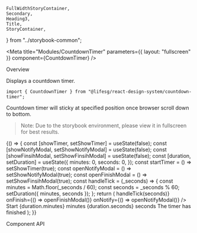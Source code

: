     FullWidthStoryContainer,
    Secondary,
    Heading3,
    Title,
    StoryContainer,
} from "../storybook-common";

<Meta
    title="Modules/CountdownTimer"
    parameters={{ layout: "fullscreen" }}
    component={CountdownTimer}
/>

<Title>Countdown Timer</Title>

<Secondary>Overview</Secondary>

Displays a countdown timer.

```tsx
import { CountdownTimer } from "@lifesg/react-design-system/countdown-timer";
```

Countdown timer will sticky at specified position once browser scroll down to bottom.

> Note: Due to the storybook environment, please view it in fullscreen for best results.

<Canvas>
    <Story name="CountdownTimer">
        {() => {
            const [showTimer, setShowTimer] = useState(false);
            const [showNotifyModal, setShowNotifyModal] = useState(false);
            const [showFinsihModal, setShowFinsihModal] = useState(false);
            const [duration, setDuration] = useState({
                minutes: 0,
                seconds: 0,
            });
            const startTimer = () => setShowTimer(true);
            const openNotifyModal = () => setShowNotifyModal(true);
            const openFinishModal = () => setShowFinsihModal(true);
            const handleTick = (_seconds) => {
                const minutes = Math.floor(_seconds / 60);
                const seconds = _seconds % 60;
                setDuration({ minutes, seconds });
            };
            return (
                <FullWidthStoryContainer>
                    <CountdownView>
                        <CountdownTimer
                            show={showTimer}
                            timer={15}
                            notifyTimer={12}
                            onTick={(seconds) => handleTick(seconds)}
                            onFinish={() => openFinishModal()}
                            onNotify={() => openNotifyModal()}
                        />
                        <Button.Default onClick={startTimer}>
                            Start
                        </Button.Default>
                    </CountdownView>
                    <NotifyModal show={showNotifyModal}>
                        {duration.minutes} minutes {duration.seconds} seconds
                    </NotifyModal>
                    <NotifyModal show={showFinsihModal}>
                        The timer has finished
                    </NotifyModal>
                </FullWidthStoryContainer>
            );
        }}
    </Story>
</Canvas>

<Secondary>Component API</Secondary>

<PropsTable />
